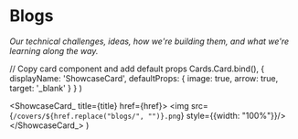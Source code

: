 

# Blogs

*Our technical challenges, ideas, how we're building them, and what we're learning along the way.*

<Cards>
  <ShowcaseCard title="🕸️ A Simple Proxy for Azure and OpenAI raised our GPT4 TPM limit by 24x" href="blogs/openai-proxy"/>
  <ShowcaseCard title="🧪 Having GPT-4 Iterate on Unit Tests like a Human" href="blogs/ai-unit-tests"/>
  <ShowcaseCard title="🔄 Zero Downtime Deployment with < 50 lines of bash" href="blogs/zero-downtime-deployment"/>
  <ShowcaseCard title="🗺️ How an AI plans code changes across an entire GitHub Repository" href="blogs/ai-code-planning"/>
  <ShowcaseCard title="🛠️ AI Junior Dev meets Super-Linter" href="blogs/super-linter"/>
  <ShowcaseCard title="🤔 Why getting GPT-4 to modify files is hard" href="blogs/gpt-4-modification"/>
  <ShowcaseCard title="💸 When you should handle tech debt" href="blogs/automate-tech-debt"/>
  <ShowcaseCard title="🏠 Self Hosting an AI Junior Developer" href="blogs/self-hosting"/>
  <ShowcaseCard title="📈 Improving LlamaIndex’s Code Chunker by Cleaning Tree-Sitter CSTs" href="blogs/chunking-improvements"/>
  <ShowcaseCard title="🎓 How our AI junior dev reads all of your documentation" href="blogs/reading-docs"/>
  <ShowcaseCard title="🧹 Sweep's Core Algorithm" href="blogs/sweeps-core-algo"/>
  <ShowcaseCard title="⚙️ Generating 50k+ embeddings in 25 seconds using GTE 🧠 and MapReduce 💻" href="blogs/generating-50k-embeddings-with-gte"/>
  <ShowcaseCard title="🍪 Chunking 2M+ files a day for Code Search using Syntax Trees" href="blogs/chunking-2m-files"/>
  <ShowcaseCard title="🤖 Letting an AI Junior Dev run GitHub Actions" href="blogs/giving-dev-tools"/>
  <ShowcaseCard title="🔍 Code Search Infra for an AI junior developer - that doesn't store code" href="blogs/search-infra"/>
  <ShowcaseCard title="📚 Understanding your codebase with ctags" href="blogs/understanding-codebase-with-ctags"/>
  <ShowcaseCard title="🏗️ Building a code search engine in one day" href="blogs/building-code-search"/>
  <ShowcaseCard title="🌐 GPT 32k, 💻 Open-source, DeepLake 🏞️, GPT Functions Search 🔍 and more!" href="blogs/gpt-32k-open-source"/>
</Cards>

  // Copy card component and add default props
  Cards.Card.bind(),
  {
    displayName: 'ShowcaseCard',
    defaultProps: {
      image: true,
      arrow: true,
      target: '_blank'
    }
  }
)

  <ShowcaseCard_ title={title} href={href}>
    <img src={`/covers/${href.replace("blogs/", "")}.png`} style={{width: "100%"}}/>
  </ShowcaseCard_>
)
